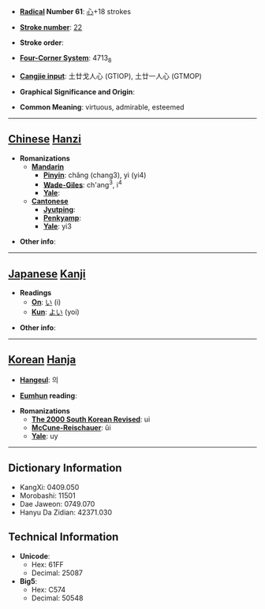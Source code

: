 * '''[[Wiktionary:Chinese radical index| Radical]] Number 61''': [[Wiktionary:Chinese radical index 心|心]]+18 strokes

* '''[[Wiktionary:Chinese total strokes index|Stroke number]]''': [[Wiktionary:Chinese total strokes index 22|22]]

* '''Stroke order''': 

* '''[[Wiktionary:Chinese four corner index|Four-Corner System]]''': 4713<sub>8</sub>

* '''[[Wiktionary:Chinese Cangjie index|Cangjie input]]''': 土廿戈人心 (GTIOP), 土廿一人心 (GTMOP)

* '''Graphical Significance and Origin''': 

* '''Common Meaning''': virtuous, admirable, esteemed

----

== [[Chinese]] [[Hanzi]] ==

* '''Romanizations'''
** '''[[Mandarin]]'''
*** '''[[Pinyin]]''': chǎng (chang3), yì (yi4)
*** '''[[Wade-Giles]]''': ch'ang<sup>3</sup>, i<sup>4</sup>
*** '''[[Yale]]''': 
** '''[[Cantonese]]'''
*** '''[[Jyutping]]''':
*** '''[[Penkyamp]]''': 
*** '''[[Yale]]''': yi3

* '''Other info''': 

----

== [[Japanese]] [[Kanji]] ==

* '''Readings'''
** '''[[On]]''': [[い]] (i)
** '''[[Kun]]''': [[よい]] (yoi)

* '''Other info''':  

----

== [[Korean]] [[Hanja]] ==

* '''[[Hangeul]]''': 의

* '''[[Eumhun]] reading''': 

* '''Romanizations'''
** '''[[The 2000 South Korean Revised Romanization|The 2000 South Korean Revised]]''': ui
** '''[[McCune-Reischauer]]''': ŭi
** '''[[Yale]]''': uy

----

== Dictionary Information ==

* KangXi: 0409.050
* Morobashi: 11501
* Dae Jaweon: 0749.070
* Hanyu Da Zidian: 42371.030

== Technical Information ==

* '''Unicode''':
** Hex: 61FF
** Decimal: 25087
* '''Big5''':
** Hex: C574
** Decimal: 50548